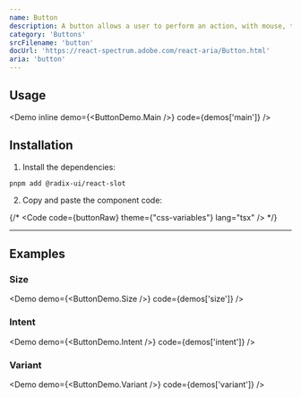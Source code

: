 ```yaml
---
name: Button
description: A button allows a user to perform an action, with mouse, touch, and keyboard interactions.
category: 'Buttons'
srcFilename: 'button'
docUrl: 'https://react-spectrum.adobe.com/react-aria/Button.html'
aria: 'button'
---
```


## Usage

<Demo inline demo={<ButtonDemo.Main />} code={demos['main']} />

## Installation

1. Install the dependencies:

```
pnpm add @radix-ui/react-slot
```

2. Copy and paste the component code:

{/* <Code code={buttonRaw} theme={"css-variables"} lang="tsx" /> */}

---

## Examples

### Size

<Demo demo={<ButtonDemo.Size />} code={demos['size']} />

### Intent

<Demo demo={<ButtonDemo.Intent />} code={demos['intent']} />

### Variant

<Demo demo={<ButtonDemo.Variant />} code={demos['variant']} />
